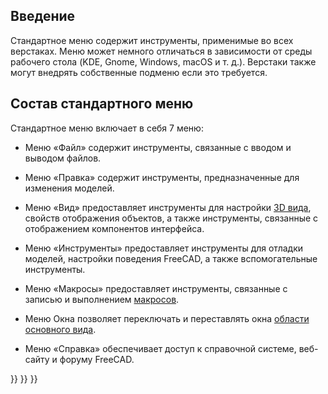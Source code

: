 <languages/>
{{TOCright}}

<span id="Introduction"></span>
==Введение==

Стандартное меню содержит инструменты, применимые во всех верстаках. Меню может немного отличаться в зависимости от среды рабочего стола (KDE, Gnome, Windows, macOS и т. д.). Верстаки также могут внедрять собственные подменю если это требуется.

<!--Please keep info below synchronized with Std_Base, Std_File_Menu etc.-->
{{StdMenu
|
[[Std_File_Menu/ru|Файл]]
&nbsp;&nbsp;&nbsp;
[[Std_Edit_Menu/ru|Правка]]
&nbsp;&nbsp;&nbsp;
[[Std_View_Menu/ru|Вид]]
&nbsp;&nbsp;&nbsp;
[[Std_Tools_Menu/ru|Инструменты]]
&nbsp;&nbsp;&nbsp;
[[Std_Macro_Menu/ru|Макросы]]
&nbsp;&nbsp;&nbsp;
[[Std_Windows_Menu/ru|Окна]]
&nbsp;&nbsp;&nbsp;
[[Std_Help_Menu/ru|Справка]]
}}
{{Caption|Стандартное меню}}

<span id="Sub-menus"></span>
==Состав стандартного меню==

Стандартное меню включает в себя 7 меню:

* {{StdMenu|[[Std_File_Menu/ru|Файл]]}} Меню «Файл» содержит инструменты, связанные с вводом и выводом файлов. 
* {{StdMenu|[[Std_Edit_Menu/ru|Правка]]}} Меню «Правка» содержит инструменты, предназначенные для изменения моделей.
* {{StdMenu|[[Std_View_Menu/ru|Вид]]}} Меню «Вид» предоставляет инструменты для настройки [[3D view/ru|3D вида]], свойств отображения объектов, а также инструменты, связанные с отображением компонентов интерфейса.
* {{StdMenu|[[Std_Tools_Menu/ru|Инструменты]]}} Меню «Инструменты» предоставляет инструменты для отладки моделей, настройки поведения FreeCAD, а также вспомогательные инструменты. 
* {{StdMenu|[[Std_Macro_Menu/ru|Макросы]]}} Меню «Макросы» предоставляет инструменты, связанные с записью и выполнением [[Macros/ru|макросов]].
* {{StdMenu|[[Std_Windows_Menu/ru|Окна]]}} Меню Окна позволяет переключать и переставлять окна [[Main_view_area/ru|области основного вида]].
* {{StdMenu|[[Std_Help_Menu/ru|Справка]]}} Меню «Справка» обеспечивает доступ к справочной системе, веб-сайту и форуму FreeCAD.


{{Std_Base_navi{{#translation:}}}}
{{Userdocnavi{{#translation:}}}}
{{Interface navi{{#translation:}}}}
